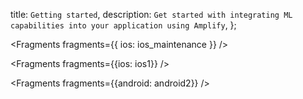   title: `Getting started`,
  description: `Get started with integrating ML capabilities into your application using Amplify`,
};


<Fragments fragments={{ ios: ios_maintenance }} />


<Fragments fragments={{ios: ios1}} />


<Fragments fragments={{android: android2}} />
